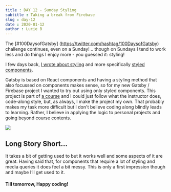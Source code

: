 ```yaml
---
title : DAY 12 - Sunday Styling 
subtitle : Taking a break from Firebase 
slug : day-12
date : 2020-01-12
author : Lucie B
---
```


The [#100DaysofGatsby] (https://twitter.com/hashtag/100DaysofGatsby) challenge continues, even on a Sunday! .. though on Sundays I tend to work less and do things I enjoy more - you guessed it: styling! 

I few days back, [I wrote about styling](https://lbmedia-100daysofgatsby.netlify.com/day-7) and more specifically [styled components](https://www.styled-components.com/docs). 

Gatsby is based on React components and having a styling method that also focussed on components makes sense, so for my new Gatsby / Firebase project I wanted to try out using only styled components.
This project is part of [a course](https://lbmedia-100daysofgatsby.netlify.com/day-11) and I could just follow what the instructor does, code-along style, but, as always, I make the project my own. That probably makes my task more difficult but I don't believe coding along blindly leads to learning. Rather, I believe in applying the logic to personal projects and going beyond course contents.     
<div>
<img src="./day12-smooth.png"/>
</div>

## Long Story Short... 

It takes a bit of getting used to but it works well and some aspects of it are great. Having said that, for components that require a lot of styling and media queries it does feel a bit messy. This is only a first impression though and maybe I’ll get used to it. 

#### Till tomorrow, Happy coding! 
